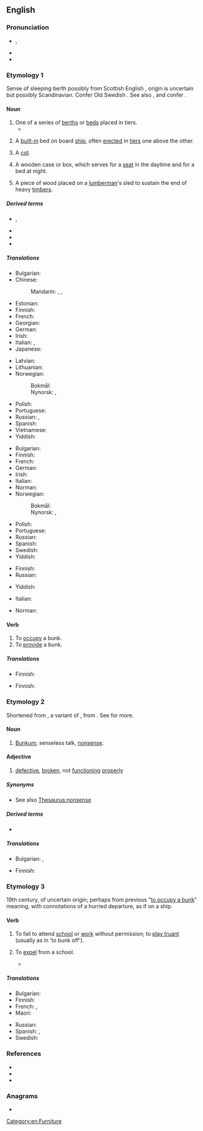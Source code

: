 {{also|Bunk}}
==English==
{{wikipedia}}

===Pronunciation===
* {{enPR|bŭngk}}, {{IPA|en|/bʌŋk/}}
* {{audio|en|En-au-bunk.ogg|Audio (AU)}}
* {{rhymes|en|ʌŋk}}

===Etymology 1===
Sense of sleeping berth possibly from Scottish English {{m|en|bunker||seat, bench}}, origin is uncertain but possibly Scandinavian.
Confer Old Swedish {{m|gmq-osw|bunke||boards used to protect the cargo of a ship}}.
See also {{m|en|boarding}}, {{m|en|flooring}} and confer {{m|en|bunch}}.

====Noun====
{{en-noun}}

# One of a series of [[berth]]s or [[bed]]s placed in tiers.
#* {{quote-book|en|year=1913|author=[[w:Robert Barr (writer)|Robert Barr]]
|title=Lord Stranleigh Abroad
|chapter=6|url=http://openlibrary.org/works/OL1796924W
|passage=The men resided in a huge bunk house, which consisted of one room only, with a shack outside where the cooking was done. In the large room were a dozen '''bunks''' ; half of them in a very dishevelled state, […]}}
# {{lb|en|nautical}} A [[built-in]] bed on board [[ship]], often [[erected]] in [[tier]]s one above the other.
# {{lb|en|military}} A [[cot]].
# {{lb|en|US}} A wooden case or box, which serves for a [[seat]] in the daytime and for a bed at night.
# {{lb|en|US|dialect}} A piece of wood placed on a [[lumberman]]'s sled to sustain the end of heavy [[timber]]s.

=====Derived terms=====
* {{l|en|bunk bed}}, {{l|en|bunkbed}}
* {{l|en|bunkhouse}}
* {{l|en|bunkmate}}
* {{l|en|bunkspace}}

=====Translations=====
{{trans-top|one of a series of berth in tiers}}
* Bulgarian: {{t|bg|койка}}
* Chinese:
*: Mandarin: {{t+|cmn|舖位|sc=Hani}}, {{t+|cmn|铺位|tr=pùwèi|sc=Hani}}, {{t+|cmn|床位|tr=chuángwèi|sc=Hani}}
* Estonian: {{t-needed|et}}
* Finnish: {{t+|fi|punkka}}
* French: {{t+|fr|couchette|f}}
* Georgian: {{t-needed|ka}}
* German: {{t+|de|Koje|f}}
* Irish: {{t|ga|bunc|m}}
* Italian: {{t+|it|cuccetta|f}}, {{t+|it|letto a castello|m}}
* Japanese: {{t+|ja|寝台|tr=しんだい, shindai}}
{{trans-mid}}
* Latvian: {{t-needed|lv}}
* Lithuanian: {{t-needed|lt}}
* Norwegian:
*: Bokmål: {{t+|nb|køye|m|f}}
*: Nynorsk: {{t|nn|køye|f}}, {{t|nn|køy|f}}
* Polish: {{t-needed|pl}}
* Portuguese: {{t+|pt|beliche|m}}
* Russian: {{t+|ru|ко́йка|f}}, {{t+|ru|по́лка|f}}
* Spanish: {{t+|es|litera|f}}
* Vietnamese: {{t-needed|vi}}
* Yiddish: {{t|yi|באַנקבעטל|n|sc=Hebr}}
{{trans-bottom}}

{{trans-top|built-in bed on board a ship}}
* Bulgarian: {{t|bg|ко́йка|f}}
* Finnish: {{t+|fi|punkka}}
* French: {{t+|fr|couchette|m}}
* German: {{t+|de|Koje|f}}
* Irish: {{t|ga|bunc|m}}
* Italian: {{t+|it|cuccetta|f}}
* Norman: {{t|nrf|cabanne|f}} {{qualifier|Jersey}}
* Norwegian:
*: Bokmål: {{t+|nb|køye|m|f}}
*: Nynorsk: {{t|nn|køye|f}}, {{t|nn|køy|f}}
{{trans-mid}}
* Polish: {{t+|pl|koja|f}}
* Portuguese: {{t+|pt|beliche|m}}
* Russian: {{t+|ru|ко́йка|f}}
* Spanish: {{t+|es|litera|f}}
* Swedish: {{t+|sv|koj|c}}
* Yiddish: {{t|yi|באַנקבעטל|n|sc=Hebr}}
{{trans-bottom}}

{{trans-top|(military) cot}}
* Finnish: {{t+|fi|punkka}}
* Russian: {{t+|ru|ко́йка|f}}
{{trans-mid}}
* Yiddish: {{t|yi|באַנקבעטל|n|sc=Hebr}}
{{trans-bottom}}

{{checktrans-top}}
* Italian: {{t+check|it|giaciglio|m}}
{{trans-mid}}
* Norman: {{t-check|nrf|liet d'pathai|m}} {{qualifier|Jersey}}
{{trans-bottom}}

====Verb====
{{en-verb}}

# To [[occupy]] a bunk.
# To [[provide]] a bunk.

=====Translations=====
{{trans-top|to occupy a bunk}}
* Finnish: {{t|fi|bunkata}}
{{trans-mid}}
{{trans-bottom}}

{{trans-top|to provide a bunk}}
* Finnish: {{t+|fi|majoittaa}}
{{trans-mid}}
{{trans-bottom}}

===Etymology 2===
Shortened from {{m|en|bunkum}}, a variant of {{m|en|buncombe}}, from {{w|Buncombe County, North Carolina}}. See {{m|en|bunkum}} for more.

====Noun====
{{en-noun|-}}

# {{lb|en|slang}} [[bunkum|Bunkum]]; senseless talk, [[nonsense]].

====Adjective====
{{en-adjective|-}}

# {{lb|en|slang}} [[defective]], [[broken]], not [[functioning]] [[properly]]

=====Synonyms=====
* See also [[Thesaurus:nonsense]]

=====Derived terms=====
* {{l|en|debunk}}

=====Translations=====
{{trans-top|nonsense}}
* Bulgarian: {{t+|bg|глупости|p}}, {{t+|bg|дрънканици|p}}
{{trans-mid}}
* Finnish: {{t+|fi|soopa}}
{{trans-bottom}}

===Etymology 3===
19th century, of uncertain origin; perhaps from previous "[[bunk#Etymology 1|to occupy a bunk]]" meaning, with connotations of a hurried departure, as if on a ship.

====Verb====
{{en-verb}}

# {{lb|en|British}} To fail to attend [[school]] or [[work]] without permission; to [[play truant]] (usually as in 'to bunk off').
# {{lb|en|dated}} To [[expel]] from a school.
#* {{RQ:Waugh Brideshead Revisited|chapter=4|pages=83–84|pageref=83|passage=She was '''bunked''' from the convent last term. I don't quite know what for.}}

=====Translations=====
{{trans-top|to fail to attend school without permission}}
* Bulgarian: {{t|bg|бягам от училище}}
* Finnish: {{t+|fi|lintsata}}
* French: {{t+|fr|faire l’école buissonnière}}, {{t+|fr|buissonner}} {{qualifier|familiar, France}}
* Maori: {{t|mi|takē kura}}
{{trans-mid}}
* Russian: {{t+|ru|прогуливать|impf|sc=Cyrl}}
* Spanish: {{t+|es|hacer novillos}} {{qualifier|colloquial}}, {{t+|es|hacer la cimarra}} {{qualifier|colloquial|Chile}}
* Swedish: {{t+|sv|skolka}}
{{trans-bottom}}

===References===
* {{R:Online Etymology Dictionary}}
* {{R:Websters}}
* {{R:Webster 1913}}

===Anagrams===
* {{anagrams|en|a=bknu|knub}}

[[Category:en:Furniture]]